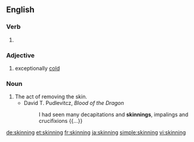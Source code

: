 ==English==

===Verb===
{{head|en|present participle}}

# {{present participle of|skin|lang=en}}

===Adjective===
{{head|en|adjective}}

# {{label|en|Ireland|colloquial|regarding the|_|weather}} exceptionally [[cold]]
{{rfquote|lang=en}}

===Noun===
{{en-noun}}

# The act of removing the skin.
#* David T. Pudlevitcz, ''Blood of the Dragon''
#*: I had seen many decapitations and '''skinnings''', impalings and crucifixions {{...}}

[[de:skinning]]
[[et:skinning]]
[[fr:skinning]]
[[ja:skinning]]
[[simple:skinning]]
[[vi:skinning]]